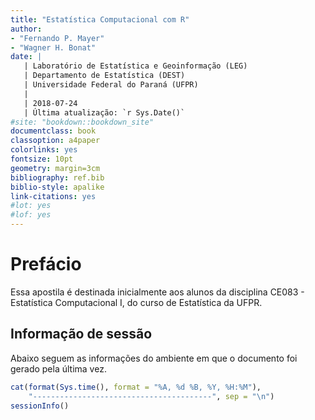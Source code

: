 ```yaml
---
title: "Estatística Computacional com R"
author:
- "Fernando P. Mayer"
- "Wagner H. Bonat"
date: |
   | Laboratório de Estatística e Geoinformação (LEG)
   | Departamento de Estatística (DEST)
   | Universidade Federal do Paraná (UFPR)
   |
   | 2018-07-24
   | Última atualização: `r Sys.Date()`
#site: "bookdown::bookdown_site"
documentclass: book
classoption: a4paper
colorlinks: yes
fontsize: 10pt
geometry: margin=3cm
bibliography: ref.bib
biblio-style: apalike
link-citations: yes
#lot: yes
#lof: yes
---
```


# Prefácio {-}

Essa apostila é destinada inicialmente  aos alunos da disciplina CE083 -
Estatística Computacional I, do curso de Estatística da UFPR.

## Informação de sessão {-}

Abaixo seguem as informações do ambiente em que o documento foi gerado
pela última vez.

```r
cat(format(Sys.time(), format = "%A, %d %B, %Y, %H:%M"),
    "----------------------------------------", sep = "\n")
sessionInfo()
```
